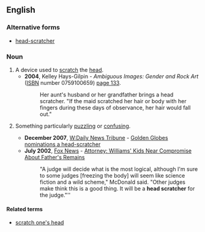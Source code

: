 {{also|headscratcher|head-scratcher}}
==English==

===Alternative forms===
* [[head-scratcher]]

===Noun===
{{en-noun}}

# A device used to [[scratch]] the [[head]].
#* '''2004''', Kelley Hays-Gilpin - ''Ambiguous Images: Gender and Rock Art'' ([[ISBN]] number 0759100659) [http://books.google.co.uk/books?id=hGEjhKcA1FcC&pg=PA133&dq=%22head+scratcher%22&sig=VqdVGYpxh2oZV0PDlQbeHOFkX5k#PPA132,M1 page 133].
#*: Her aunt's husband or her grandfather brings a head scratcher. "If the maid scratched her hair or body with her fingers during these days of observance, her hair would fall out."
# {{lb|en|idiomatic}} Something particularly [[puzzling]] or [[confusing]].
#* '''December 2007''', [[W:Daily News Tribune]] - [http://www.dailynewstribune.com/movies/x540396584 Golden Globes nominations a head-scratcher]
#* '''July 2002''', [[w:Fox News Channel|Fox News]] - [http://www.foxnews.com/story/0,2933,57755,00.html Attorney: Williams' Kids Near Compromise About Father's Remains]
#*: "A judge will decide what is the most logical, although I'm sure to some judges [freezing the body] will seem like science fiction and a wild scheme," McDonald said. "Other judges make think this is a good thing. It will be a '''head scratcher''' for the judge."''

====Related terms====
* [[scratch one's head]]